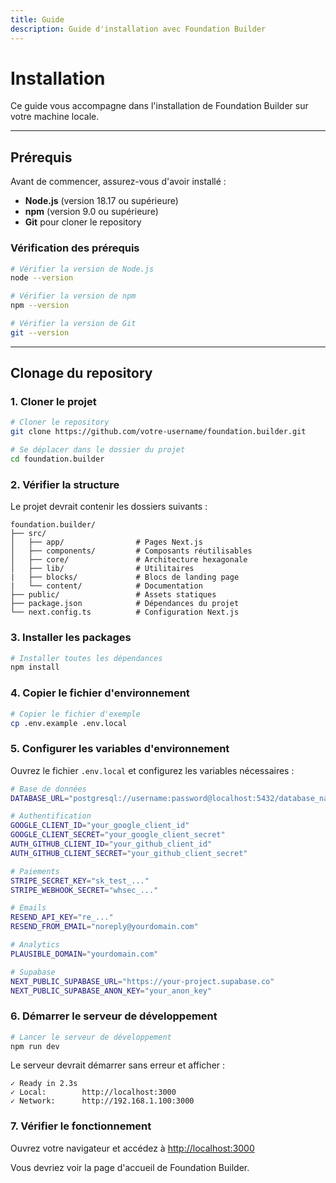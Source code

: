 ```yaml
---
title: Guide
description: Guide d'installation avec Foundation Builder
---
```


# Installation

Ce guide vous accompagne dans l'installation de Foundation Builder sur votre machine locale.

---

## Prérequis

Avant de commencer, assurez-vous d'avoir installé :

- **Node.js** (version 18.17 ou supérieure)
- **npm** (version 9.0 ou supérieure)
- **Git** pour cloner le repository

### Vérification des prérequis

```bash
# Vérifier la version de Node.js
node --version

# Vérifier la version de npm
npm --version

# Vérifier la version de Git
git --version
```

---

## Clonage du repository

### 1. Cloner le projet

```bash
# Cloner le repository
git clone https://github.com/votre-username/foundation.builder.git

# Se déplacer dans le dossier du projet
cd foundation.builder
```

### 2. Vérifier la structure

Le projet devrait contenir les dossiers suivants :

```
foundation.builder/
├── src/
│   ├── app/                # Pages Next.js
│   ├── components/         # Composants réutilisables
│   ├── core/               # Architecture hexagonale
│   ├── lib/                # Utilitaires
|   ├── blocks/             # Blocs de landing page
|   └── content/            # Documentation
├── public/                 # Assets statiques
├── package.json            # Dépendances du projet
└── next.config.ts          # Configuration Next.js
```

### 3. Installer les packages

```bash
# Installer toutes les dépendances
npm install
```

### 4. Copier le fichier d'environnement

```bash
# Copier le fichier d'exemple
cp .env.example .env.local
```

### 5. Configurer les variables d'environnement

Ouvrez le fichier `.env.local` et configurez les variables nécessaires :

```bash
# Base de données
DATABASE_URL="postgresql://username:password@localhost:5432/database_name"

# Authentification
GOOGLE_CLIENT_ID="your_google_client_id"
GOOGLE_CLIENT_SECRET="your_google_client_secret"
AUTH_GITHUB_CLIENT_ID="your_github_client_id"
AUTH_GITHUB_CLIENT_SECRET="your_github_client_secret"

# Paiements
STRIPE_SECRET_KEY="sk_test_..."
STRIPE_WEBHOOK_SECRET="whsec_..."

# Emails
RESEND_API_KEY="re_..."
RESEND_FROM_EMAIL="noreply@yourdomain.com"

# Analytics
PLAUSIBLE_DOMAIN="yourdomain.com"

# Supabase
NEXT_PUBLIC_SUPABASE_URL="https://your-project.supabase.co"
NEXT_PUBLIC_SUPABASE_ANON_KEY="your_anon_key"
```

### 6. Démarrer le serveur de développement

```bash
# Lancer le serveur de développement
npm run dev
```

Le serveur devrait démarrer sans erreur et afficher :

```
✓ Ready in 2.3s
✓ Local:        http://localhost:3000
✓ Network:      http://192.168.1.100:3000
```

### 7. Vérifier le fonctionnement

Ouvrez votre navigateur et accédez à [http://localhost:3000](http://localhost:3000)

Vous devriez voir la page d'accueil de Foundation Builder.
